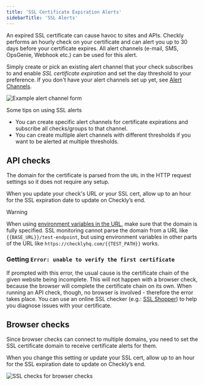 ```yaml
---
title: 'SSL Certificate Expiration Alerts'
sidebarTitle: 'SSL Alerts'
---
```


An expired SSL certificate can cause havoc to sites and APIs. Checkly performs an hourly check on your certificate and can
alert you up to 30 days before your certificate expires. All alert channels (e-mail, SMS, OpsGenie, Webhook etc.) can be used for this alert.

Simply create or pick an existing alert channel that your check subscribes to and enable *SSL certificate expiration* and
set the day threshold to your preference. If you don't have your alert channels set up yet, see [Alert Channels](/docs/alerting-and-retries/alert-channels/).

![Example alert channel form](/images/docs/images/alerting/ssl_check_example.png)

Some tips on using SSL alerts

- You can create specific alert channels for certificate expirations and subscribe all checks/groups to that channel.
- You can create multiple alert channels with different thresholds if you want to be alerted at multiple thresholds.

## API checks
The domain for the certificate is parsed from the `URL` in the HTTP request settings so it does not require any setup. 

When you update your check's URL or your SSL cert, allow up to an hour for the SSL expiration date to update on Checkly’s end.

> [!WARNING]
> When using [environment variables in the URL](/docs/api-checks/variables/#accessing-variables-in-api-checks), make sure that the domain is fully specified.
> SSL monitoring cannot parse the domain from a URL like `{{BASE_URL}}/test-endpoint`, but using environment variables in other parts of the URL like `https://checklyhq.com/{{TEST_PATH}}` works.

### Getting `Error: unable to verify the first certificate`
If prompted with this error, the usual cause is the certificate chain of the given website being incomplete. This will
not happen with a browser check, because the browser will complete the certificate chain on its own. When running an API check,
though, no browser is involved - therefore the error takes place. You can use an online SSL checker
(e.g.: [SSL Shopper](https://www.sslshopper.com/ssl-checker.html)) to help you diagnose issues with your certificate.

## Browser checks
Since browser checks can connect to multiple domains, you need to set the SSL certificate domain to receive certificate alerts for them. 

When you change this setting or update your SSL cert, allow up to an hour for the SSL expiration date to update on Checkly’s end.

![SSL checks for browser checks](/images/docs/images/alerting/browser_ssl_check.png)


